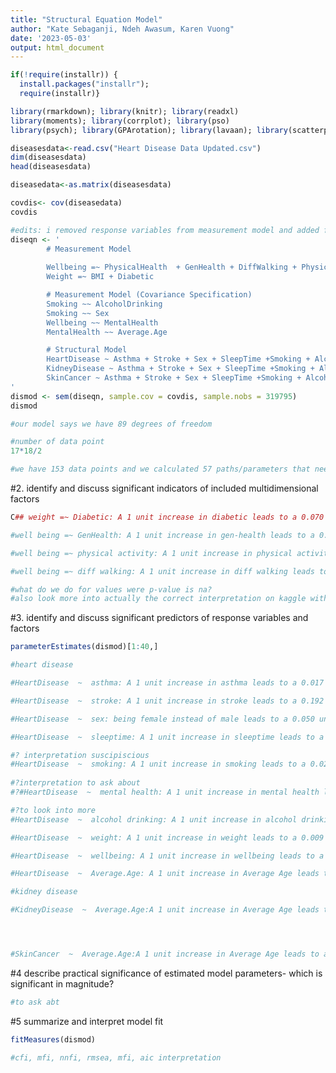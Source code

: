 ```yaml
---
title: "Structural Equation Model"
author: "Kate Sebaganji, Ndeh Awasum, Karen Vuong"
date: '2023-05-03'
output: html_document
---
```



```r
if(!require(installr)) {
  install.packages("installr"); 
  require(installr)}
```


```r
library(rmarkdown); library(knitr); library(readxl)
library(moments); library(corrplot); library(pso)
library(psych); library(GPArotation); library(lavaan); library(scatterplot3d);library(corrplot);library(moments)
```


```r
diseasesdata<-read.csv("Heart Disease Data Updated.csv")
dim(diseasesdata)
head(diseasesdata)

diseasedata<-as.matrix(diseasesdata)      
```

```r
covdis<- cov(diseasedata)
covdis
```

```r

#edits: i removed response variables from measurement model and added factors to the structural model
diseqn <- '
        # Measurement Model 
        
        Wellbeing =~ PhysicalHealth  + GenHealth + DiffWalking + PhysicalActivity 
        Weight =~ BMI + Diabetic

        # Measurement Model (Covariance Specification)
        Smoking ~~ AlcoholDrinking
        Smoking ~~ Sex
        Wellbeing ~~ MentalHealth
        MentalHealth ~~ Average.Age

        # Structural Model
        HeartDisease ~ Asthma + Stroke + Sex + SleepTime +Smoking + AlcoholDrinking + MentalHealth + Average.Age + Weight + Wellbeing
        KidneyDisease ~ Asthma + Stroke + Sex + SleepTime +Smoking + AlcoholDrinking + MentalHealth + Average.Age + Weight + Wellbeing
        SkinCancer ~ Asthma + Stroke + Sex + SleepTime +Smoking + AlcoholDrinking + MentalHealth + Average.Age+           Weight + Wellbeing
'
dismod <- sem(diseqn, sample.cov = covdis, sample.nobs = 319795)
dismod
```
```r
#our model says we have 89 degrees of freedom

#number of data point
17*18/2

#we have 153 data points and we calculated 57 paths/parameters that need to be estimated. So our degree of freedom would be 80 which is greater than 0.


```
#2. identify and discuss significant indicators of included multidimensional factors

```r
C## weight =~ Diabetic: A 1 unit increase in diabetic leads to a 0.070 unit increase in weight. This is a significant effect because the p-value is less than 0.05.

#well being =~ GenHealth: A 1 unit increase in gen-health leads to a 0.144 units decrease in wellbeing. The p-value is 0.000 and the z-score is very high. This is a significant effect.

#well being =~ physical activity: A 1 unit increase in physical activity leads to a .031 units decrease in wellbeing. The p-value is 0.000 and it is less than 0.05 so physical activity has a significant effect on wellbeing.

#well being =~ diff walking: A 1 unit increase in diff walking leads to a .040 units decrease in wellbeing. This is a significant effect because the p-value is 0.000.

#what do we do for values were p-value is na?
#also look more into actually the correct interpretation on kaggle with each variable.

```
#3.  identify and discuss significant predictors of response variables and factors
```r
parameterEstimates(dismod)[1:40,]

#heart disease

#HeartDisease  ~  asthma: A 1 unit increase in asthma leads to a 0.017 units increase in Heart disease. This effect is significant because the p-value is 0.000 (which is less than the threshold: 0.05).

#HeartDisease  ~  stroke: A 1 unit increase in stroke leads to a 0.192 units increase in Heart disease. This effect is significant because the p-value is 0.000 (which is less than the threshold: 0.05).

#HeartDisease  ~  sex: being female instead of male leads to a 0.050 units decrease in Heart disease. This effect is significant because the p-value is 0.000 (which is less than the threshold: 0.05).

#HeartDisease  ~  sleeptime: A 1 unit increase in sleeptime leads to a 0.001 units increase in Heart disease. This effect is significant because the p-value is 0.003 (which is less than the threshold: 0.05).

#? interpretation suscipiscious
#HeartDisease  ~  smoking: A 1 unit increase in smoking leads to a 0.021 units decrease in Heart disease. This effect is significant because the p-value is 0.000 (which is less than the threshold: 0.05).
  
#?interpretation to ask about
#?#HeartDisease  ~  mental health: A 1 unit increase in mental health leads to a 0.000 units increase in Heart disease. This effect is significant because the p-value is 0.000 (which is less than the threshold: 0.05).

#?to look into more
#HeartDisease  ~  alcohol drinking: A 1 unit increase in alcohol drinking leads to a 0.016 decrease in Heart disease. This effect is significant because the p-value is 0.000 (which is less than the threshold: 0.05).

#HeartDisease  ~  weight: A 1 unit increase in weight leads to a 0.009 units increase in Heart disease. This effect is significant because the p-value is 0.000 (which is less than the threshold: 0.05).

#HeartDisease  ~  wellbeing: A 1 unit increase in wellbeing leads to a 0.009 units increase in Heart disease. This effect is significant because the p-value is 0.000 (which is less than the threshold: 0.05).

#HeartDisease  ~  Average.Age: A 1 unit increase in Average Age leads to a 0.003 unit increase in Heart disease. The p-value is 0.000 and this effect has the highest z-score as compared to the other dimensions that load to Heart disease

#kidney disease

#KidneyDisease  ~  Average.Age:A 1 unit increase in Average Age leads to a 0.001 unit increase in Kidney disease. The p-value is 0.000 and this effect has the highest z-score as compared to the other dimensions that load to Kidney disease




#SkinCancer  ~  Average.Age:A 1 unit increase in Average Age leads to a 0.004 unit increase in Skin Cancer The p-value is 0.000 and this effect has the highest z-score as compared to the other dimensions that load to Skin cancer

```
#4 describe practical significance of estimated model parameters- which is significant in magnitude?

```r
#to ask abt
```


#5 summarize and interpret model fit
```r
fitMeasures(dismod)

#cfi, mfi, nnfi, rmsea, mfi, aic interpretation
```



